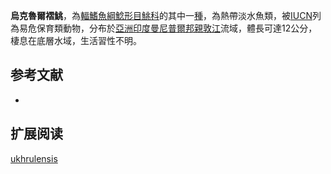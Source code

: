 {{Speciesbox
| name = 烏克魯爾褶鮡
| status = VU
| status_system = IUCN3.1
| image = 
| image_width = 250px
| genus = Pseudecheneis
| species = ukhrulensis
| authority = Vishwanath & Darshan, 2007
| synonyms = 
}}
'''烏克魯爾褶鮡'''，為[[輻鰭魚綱|輻鰭魚綱]][[鯰形目|鯰形目]][[鮡科|鮡科]]的其中一[[種|種]]，為熱帶淡水魚類，被[[IUCN|IUCN]]列為易危保育類動物，分布於[[亞洲|亞洲]][[印度|印度]][[曼尼普爾邦|曼尼普爾邦]][[親敦江|親敦江]]流域，體長可達12公分，棲息在底層水域，生活習性不明。

==参考文献==
*{{FishBase_species|genus=Pseudecheneis|species=ukhrulensis|year=2015|month=3}}

== 扩展阅读 ==
{{refbegin}}
{{wikispecies-inline|Pseudecheneis ukhrulensis|烏克魯爾褶鮡}}
{{refend}}
{{Taxonbar|from=Q5866877}}

[[Category:褶鮡属|ukhrulensis]]